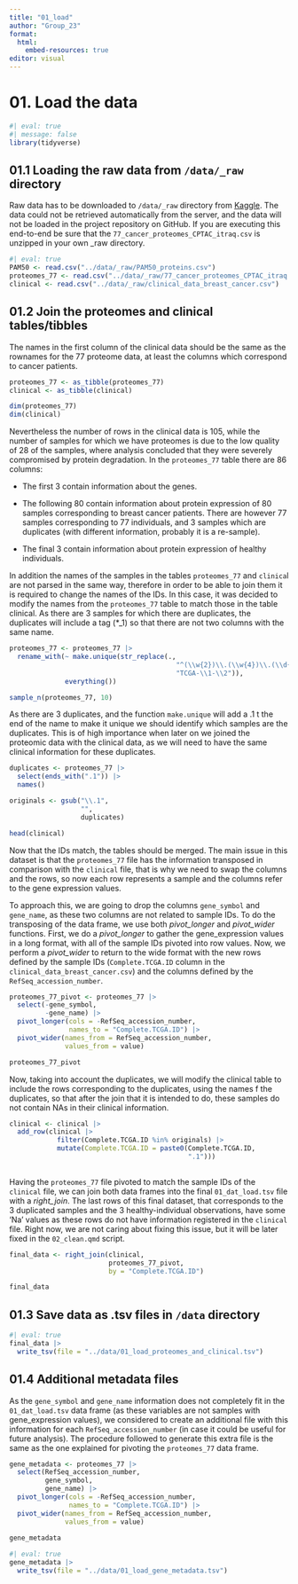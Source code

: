```yaml
---
title: "01_load"
author: "Group_23"
format:
  html:
    embed-resources: true
editor: visual
---
```


# 01. Load the data

```r
#| eval: true 
#| message: false
library(tidyverse)
```

## 01.1 Loading the raw data from `/data/_raw` directory

Raw data has to be downloaded to `/data/_raw` directory from [Kaggle](https://www.kaggle.com/datasets/piotrgrabo/breastcancerproteomes/data/). The data could not be retrieved automatically from the server, and the data will not be loaded in the project repository on GitHub. If you are executing this end-to-end be sure that the `77_cancer_proteomes_CPTAC_itraq.csv` is unzipped in your own \_raw directory.

```r
#| eval: true 
PAM50 <- read.csv("../data/_raw/PAM50_proteins.csv")
proteomes_77 <- read.csv("../data/_raw/77_cancer_proteomes_CPTAC_itraq.csv")
clinical <- read.csv("../data/_raw/clinical_data_breast_cancer.csv")
```

## 01.2 Join the proteomes and clinical tables/tibbles

The names in the first column of the clinical data should be the same as the rownames for the 77 proteome data, at least the columns which correspond to cancer patients.

```r
proteomes_77 <- as_tibble(proteomes_77)
clinical <- as_tibble(clinical)
```

```r
dim(proteomes_77)
dim(clinical)
```

Nevertheless the number of rows in the clinical data is 105, while the number of samples for which we have proteomes is due to the low quality of 28 of the samples, where analysis concluded that they were severely compromised by protein degradation. In the `proteomes_77` table there are 86 columns:

-   The first 3 contain information about the genes.

-   The following 80 contain information about protein expression of 80 samples corresponding to breast cancer patients. There are however 77 samples corresponding to 77 individuals, and 3 samples which are duplicates (with different information, probably it is a re-sample).

-   The final 3 contain information about protein expression of healthy individuals.

In addition the names of the samples in the tables `proteomes_77` and `clinica`l are not parsed in the same way, therefore in order to be able to join them it is required to change the names of the IDs. In this case, it was decided to modify the names from the `proteomes_77` table to match those in the table clinical. As there are 3 samples for which there are duplicates, the duplicates will include a tag (\*\_1) so that there are not two columns with the same name.

```r
proteomes_77 <- proteomes_77 |>
  rename_with(~ make.unique(str_replace(.,
                                          "^(\\w{2})\\.(\\w{4})\\.(\\d{2})TCGA$",
                                          "TCGA-\\1-\\2")),
              everything())

sample_n(proteomes_77, 10)
```

As there are 3 duplicates, and the function `make.unique` will add a .1 t the end of the name to make it unique we should identify which samples are the duplicates. This is of high importance when later on we joined the proteomic data with the clinical data, as we will need to have the same clinical information for these duplicates.

```r
duplicates <- proteomes_77 |>
  select(ends_with(".1")) |>
  names()

originals <- gsub("\\.1",
                  "",
                  duplicates)
```

```r
head(clinical)
```

Now that the IDs match, the tables should be merged. The main issue in this dataset is that the `proteomes_77` file has the information transposed in comparison with the `clinical` file, that is why we need to swap the columns and the rows, so now each row represents a sample and the columns refer to the gene expression values.

To approach this, we are going to drop the columns `gene_symbol` and `gene_name`, as these two columns are not related to sample IDs. To do the transposing of the data frame, we use both *pivot_longer* and *pivot_wider* functions. First, we do a *pivot_longer* to gather the gene_expression values in a long format, with all of the sample IDs pivoted into row values. Now, we perform a *pivot_wider* to return to the wide format with the new rows defined by the sample IDs (`Complete.TCGA.ID` column in the `clinical_data_breast_cancer.csv`) and the columns defined by the `RefSeq_accession_number`.

```r
proteomes_77_pivot <- proteomes_77 |>
  select(-gene_symbol, 
         -gene_name) |>
  pivot_longer(cols = -RefSeq_accession_number,
               names_to = "Complete.TCGA.ID") |>
  pivot_wider(names_from = RefSeq_accession_number, 
              values_from = value)

proteomes_77_pivot
```

Now, taking into account the duplicates, we will modify the clinical table to include the rows corresponding to the duplicates, using the names f the duplicates, so that after the join that it is intended to do, these samples do not contain NAs in their clinical information.

```r
clinical <- clinical |>
  add_row(clinical |>
            filter(Complete.TCGA.ID %in% originals) |>
            mutate(Complete.TCGA.ID = paste0(Complete.TCGA.ID,
                                             ".1")))
  
```

Having the `proteomes_77` file pivoted to match the sample IDs of the `clinical` file, we can join both data frames into the final `01_dat_load.tsv` file with a *right_join*. The last rows of this final dataset, that corresponds to the 3 duplicated samples and the 3 healthy-individual observations, have some 'Na' values as these rows do not have information registered in the `clinical` file. Right now, we are not caring about fixing this issue, but it will be later fixed in the `02_clean.qmd` script.

```r
final_data <- right_join(clinical, 
                         proteomes_77_pivot,
                         by = "Complete.TCGA.ID")

final_data
```

## 01.3 Save data as .tsv files in `/data` directory

```r
#| eval: true 
final_data |> 
  write_tsv(file = "../data/01_load_proteomes_and_clinical.tsv")

```

## 01.4 Additional metadata files

As the `gene_symbol` and `gene_name` information does not completely fit in the `01_dat_load.tsv` data frame (as these variables are not samples with gene_expression values), we considered to create an additional file with this information for each `RefSeq_accession_number` (in case it could be useful for future analysis). The procedure followed to generate this extra file is the same as the one explained for pivoting the `proteomes_77` data frame.

```r
gene_metadata <- proteomes_77 |>
  select(RefSeq_accession_number,
         gene_symbol,
         gene_name) |> 
  pivot_longer(cols = -RefSeq_accession_number,
               names_to = "Complete.TCGA.ID") |>
  pivot_wider(names_from = RefSeq_accession_number, 
              values_from = value)
  
gene_metadata
```

```r
#| eval: true 
gene_metadata |> 
  write_tsv(file = "../data/01_load_gene_metadata.tsv")
```
